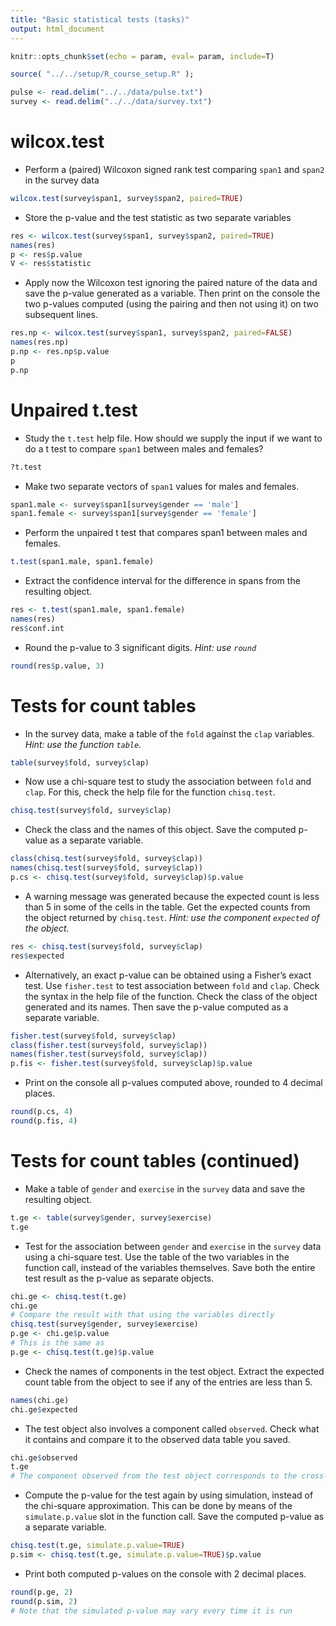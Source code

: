```yaml
---
title: "Basic statistical tests (tasks)"
output: html_document
---
```

```r
knitr::opts_chunk$set(echo = param, eval= param, include=T)
```


```r
source( "../../setup/R_course_setup.R" );
```

```r
pulse <- read.delim("../../data/pulse.txt")
survey <- read.delim("../../data/survey.txt")
```

# wilcox.test {#S3}

- Perform a (paired) Wilcoxon signed rank test comparing `span1` and `span2` in the survey data

```r
wilcox.test(survey$span1, survey$span2, paired=TRUE)
```

- Store the p-value and the test statistic as two separate variables

```r
res <- wilcox.test(survey$span1, survey$span2, paired=TRUE)
names(res)
p <- res$p.value
V <- res$statistic
```

- Apply now the Wilcoxon test ignoring the paired nature of the data and save the p-value generated as a variable. Then print on the console the two p-values computed (using the pairing and then not using it) on two subsequent lines.


```r
res.np <- wilcox.test(survey$span1, survey$span2, paired=FALSE)
names(res.np)
p.np <- res.np$p.value
p
p.np
```

# Unpaired t.test

- Study the `t.test` help file. How should we supply the input if we want to do a t test to compare `span1` between males and females?

```r
?t.test
```

- Make two separate vectors of `span1` values for males and females.
```r
span1.male <- survey$span1[survey$gender == 'male']
span1.female <- survey$span1[survey$gender == 'female']
```

- Perform the unpaired t test that compares span1 between males and females.

```r
t.test(span1.male, span1.female)
```

- Extract the confidence interval for the difference in spans from the resulting object.
```r
res <- t.test(span1.male, span1.female)
names(res)
res$conf.int
```

- Round the p-value to 3 significant digits.
_Hint: use `round`_
```r
round(res$p.value, 3)
```


# Tests for count tables 

- In the survey data, make a table of the `fold` against the `clap` variables.
_Hint: use the function `table`._
```r
table(survey$fold, survey$clap)
```

- Now use a chi-square test to study the association between `fold` and `clap`. For this, check the help file for the function `chisq.test`.  

```r
chisq.test(survey$fold, survey$clap)
```

- Check the class and the names of this object. Save the computed p-value as a separate variable.

```r
class(chisq.test(survey$fold, survey$clap))
names(chisq.test(survey$fold, survey$clap))
p.cs <- chisq.test(survey$fold, survey$clap)$p.value
```

- A warning message was generated  because the expected count is less than 5 in some of the cells in the table. Get the expected counts from the object returned by `chisq.test`.
_Hint: use the component `expected` of the object._

```r
res <- chisq.test(survey$fold, survey$clap)
res$expected
```


- Alternatively, an exact p-value can be obtained using a Fisher's exact test. Use `fisher.test` to test association between `fold` and `clap`. Check the syntax in the help file of the function. Check the class of the object generated and its names. Then save the p-value computed as a separate variable.

```r
fisher.test(survey$fold, survey$clap)
class(fisher.test(survey$fold, survey$clap))
names(fisher.test(survey$fold, survey$clap))
p.fis <- fisher.test(survey$fold, survey$clap)$p.value
```

- Print on the console all p-values computed above, rounded to 4 decimal places.

```r
round(p.cs, 4)
round(p.fis, 4)
```

# Tests for count tables (continued)

- Make a table of `gender` and `exercise` in the `survey` data and save the resulting object.

```r
t.ge <- table(survey$gender, survey$exercise)
t.ge
```

- Test for the association between `gender` and `exercise` in the `survey` data using a chi-square test. Use the table of the two variables in the function call, instead of the variables themselves. Save both the entire test result as the p-value as separate objects.

```r
chi.ge <- chisq.test(t.ge)
chi.ge
# Compare the result with that using the variables directly
chisq.test(survey$gender, survey$exercise)
p.ge <- chi.ge$p.value
# This is the same as
p.ge <- chisq.test(t.ge)$p.value
```

- Check the names of components in the test object. Extract the expected count table from the object to see if any of the entries are less than 5.

```r
names(chi.ge)
chi.ge$expected
```

- The test object also involves a component called `observed`. Check what it contains and compare it to the observed data table you saved.

```r
chi.ge$observed
t.ge
# The component observed from the test object corresponds to the cross-table of the variables used
```

- Compute the p-value for the test again by using simulation, instead of the chi-square approximation. This can be done by means of the `simulate.p.value` slot  in the function call. Save the computed p-value as a separate variable. 

```r
chisq.test(t.ge, simulate.p.value=TRUE)
p.sim <- chisq.test(t.ge, simulate.p.value=TRUE)$p.value
```


- Print both computed p-values on the console with 2 decimal places.

```r
round(p.ge, 2)
round(p.sim, 2)
# Note that the simulated p-value may vary every time it is run
```

